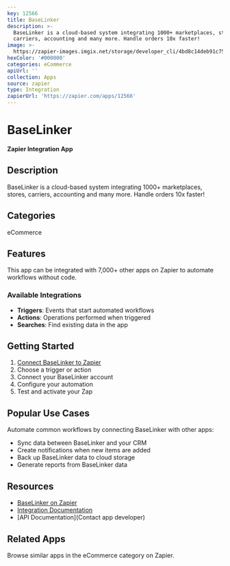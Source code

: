 ```yaml
---
key: 12566
title: BaseLinker
description: >-
  BaseLinker is a cloud-based system integrating 1000+ marketplaces, stores,
  carriers, accounting and many more. Handle orders 10x faster!
image: >-
  https://zapier-images.imgix.net/storage/developer_cli/4bd8c14deb91c759e4221b10587a0c0e.png?auto=format%2Ccompress&ixlib=python-3.0.0&q=50
hexColor: '#000000'
categories: eCommerce
apiUrl: ''
collection: Apps
source: zapier
type: Integration
zapierUrl: 'https://zapier.com/apps/12566'
---
```

# BaseLinker

**Zapier Integration App**

## Description

BaseLinker is a cloud-based system integrating 1000+ marketplaces, stores, carriers, accounting and many more. Handle orders 10x faster!

## Categories

eCommerce

## Features

This app can be integrated with 7,000+ other apps on Zapier to automate workflows without code.

### Available Integrations

- **Triggers**: Events that start automated workflows
- **Actions**: Operations performed when triggered
- **Searches**: Find existing data in the app

## Getting Started

1. [Connect BaseLinker to Zapier](https://zapier.com/apps/12566)
2. Choose a trigger or action
3. Connect your BaseLinker account
4. Configure your automation
5. Test and activate your Zap

## Popular Use Cases

Automate common workflows by connecting BaseLinker with other apps:

- Sync data between BaseLinker and your CRM
- Create notifications when new items are added
- Back up BaseLinker data to cloud storage
- Generate reports from BaseLinker data

## Resources

- [BaseLinker on Zapier](https://zapier.com/apps/12566)
- [Integration Documentation](https://zapier.com/apps/12566/integrations)
- [API Documentation](Contact app developer)

## Related Apps

Browse similar apps in the eCommerce category on Zapier.
